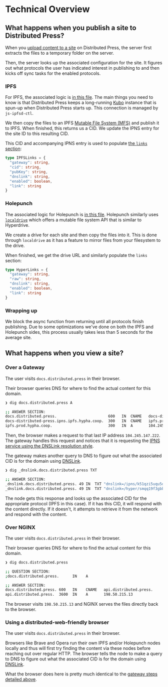 # Technical Overview
## What happens when you publish a site to Distributed Press?
When you [upload content to a site](./api-reference/site#uploading-content-to-a-site) on Distributed Press, the server first 
extracts the files to a temporary folder on the server.

Then, the server looks up the associated configuration for the site. It figures out what 
protocols the user has indicated interest in publishing to and then kicks off sync tasks
for the enabled protocols.

### IPFS
For IPFS, the associated logic is [in this file](https://github.com/hyphacoop/api.distributed.press/blob/main/protocols/ipfs.ts).
The main things you need to know is that Distributed Press keeps a long-running [Kubo](https://www.npmjs.com/package/go-ipfs)
instance that is spun-up when Distributed Press starts up. This connection is managed by `js-ipfsd-ctl`.

We then copy the files to an IPFS [Mutable File System (MFS)](https://docs.ipfs.tech/concepts/file-systems/) and 
publish it to IPFS. When finished, this returns us a CID. We update the IPNS entry for the site ID to this resulting CID.

This CID and accompanying IPNS entry is used to populate [the `links` section](https://docs.distributed.press/api-reference/site#getting-the-information-of-site):

```typescript
type IPFSLinks = {
  "gateway": string,
  "cid": string,
  "pubKey": string,
  "dnslink": string,
  "enabled": boolean,
  "link": string 
}
```

### Holepunch
The associated logic for Holepunch is [in this file](https://github.com/hyphacoop/api.distributed.press/blob/main/protocols/hyper.ts).
Holepunch similarly uses [`localdrive`](https://www.npmjs.com/package/localdrive) which offers a mutable file system API that is similar to Hyperdrive.

We create a drive for each site and then copy the files into it. This is done through `localdrive` as it has a feature to
mirror files from your filesystem to the drive.

When finished, we get the drive URL and similarly populate the `links` section:

```typescript
type HyperLinks = {
  "gateway": string,
  "raw": string,
  "dnslink": string,
  "enabled": boolean,
  "link": string 
}
```

### Wrapping up
We block the async function from returning until all protocols finish publishing. Due to some optimizations
we've done on both the IPFS and Holepunch sides, this process usually takes less than 5 seconds for the average site.

## What happens when you view a site?
### Over a Gateway
The user visits `docs.distributed.press` in their browser.

Their browser queries DNS for where to find the actual content for this domain.

```bash
❯ dig docs.distributed.press A

;; ANSWER SECTION:
docs.distributed.press.                       600   IN	CNAME   docs-distributed-press.ipns.ipfs.hypha.coop.
docs-distributed-press.ipns.ipfs.hypha.coop.  300   IN  CNAME   ipfs.prod.hypha.coop.
ipfs.prod.hypha.coop.                         300   IN  A       104.245.147.222
```

Then, the browser makes a request to that last IP address `104.245.147.222`. The gateway
handles this request and notices that it is requesting the [IPNS service using the DNSLink resolution style](https://docs.ipfs.tech/concepts/ipfs-gateway/#gateway-services).

The gateway makes another query to DNS to figure out what the associated CID is for the domain using [DNSLink](https://dnslink.dev/).

```bash
❯ dig _dnslink.docs.distributed.press TXT       

;; ANSWER SECTION:
_dnslink.docs.distributed.press. 49 IN	TXT	"dnslink=/ipns/k51qzi5uqu5dicruj8whyde1z5vtm2tg6q1gey17nb2trkuh4b0m69sl6z85cw/"
_dnslink.docs.distributed.press. 49 IN	TXT	"dnslink=/hyper/smqq19f3gbbz7sn9zko589az9x8ip4ky5g4nce5rnzgywfi13qso/"
```

The node gets this response and looks up the associated CID for the appropriate protocol (IPFS in this case).
If it has this CID, it will respond with the content directly. If it doesn't, it attempts to retrieve it from the network and respond with the content.


### Over NGINX
The user visits `docs.distributed.press` in their browser.

Their browser queries DNS for where to find the actual content for this domain.

```bash
❯ dig docs.distributed.press

;; QUESTION SECTION:
;docs.distributed.press.      IN	A

;; ANSWER SECTION:
docs.distributed.press. 600   IN	CNAME   api.distributed.press.
api.distributed.press.  3600  IN	A       198.50.215.13
```

The browser visits `198.50.215.13` and NGINX serves the files directly back to the browser.

### Using a distributed-web-friendly browser
The user visits `docs.distributed.press` in their browser.

Browsers like Brave and Opera run their own IPFS and/or Holepunch nodes locally and thus will first try finding the content via these nodes before reaching out over regular HTTP.
The browser tells the node to make a query to DNS to figure out what the associated CID is for the domain using [DNSLink](https://dnslink.dev/).

What the browser does here is pretty much identical to the [gateway steps detailed above](#over-a-gateway).


